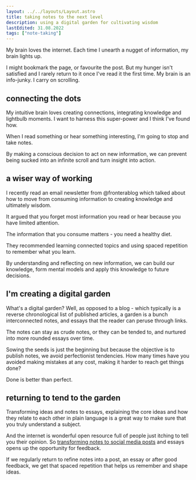 ```yaml
---
layout: ../../layouts/Layout.astro
title: taking notes to the next level
description: using a digital garden for cultivating wisdom
lastEdited: 31.08.2022
tags: ["note-taking"]
---
```


My brain loves the internet. Each time I unearth a nugget of information, my brain lights up.

I might bookmark the page, or favourite the post. But my hunger isn't satisfied and I rarely return to it once I've read it the first time. My brain is an info-junky. I carry on scrolling.

## connecting the dots

My intuitive brain loves creating connections, integrating knowledge and lightbulb moments. I want to harness this super-power and I think I've found how.

When I read something or hear something interesting, I'm going to stop and take notes.

By making a conscious decision to act on new information, we can prevent being sucked into an infinite scroll and turn insight into action.

## a wiser way of working

I recently read an email newsletter from @fronterablog which talked about how to move from consuming information to creating knowledge and ultimately wisdom.

It argued that you forget most information you read or hear because you have limited attention.

The information that you consume matters - you need a healthy diet.

They recommended learning connected topics and using spaced repetition to remember what you learn.

By understanding and reflecting on new information, we can build our knowledge, form mental models and apply this knowledge to future decisions.

## I'm creating a digital garden

What's a digital garden? Well, as opposed to a blog - which typically is a reverse chronological list of published articles, a garden is a bunch interconnected notes, and essays that the reader can peruse through links.

The notes can stay as crude notes, or they can be tended to, and nurtured into more rounded essays over time.

Sowing the seeds is just the beginning but because the objective is to publish notes, we avoid perfectionist tendencies. How many times have you avoided making mistakes at any cost, making it harder to reach get things done?

Done is better than perfect.

## returning to tend to the garden

Transforming ideas and notes to essays, explaining the core ideas and how they relate to each other in plain language is a great way to make sure that you truly understand a subject.

And the internet is wonderful open resource full of people just itching to tell you their opinion. So <a href="/perfect-post">transforming notes to social media posts</a> and essays opens up the opportunity for feedback.

If we regularly return to refine notes into a post, an essay or after good feedback, we get that spaced repetition that helps us remember and shape ideas.
